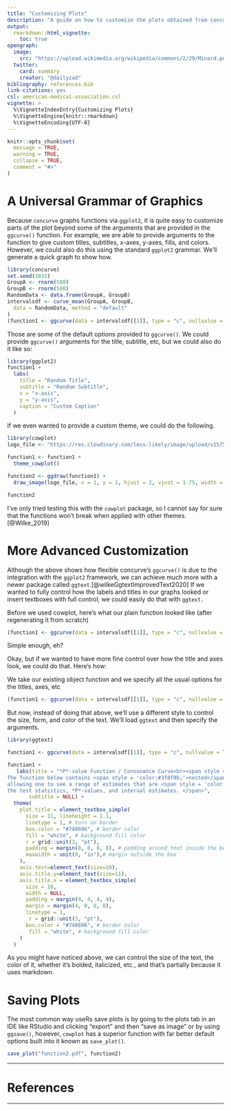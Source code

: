 ```yaml
---
title: "Customizing Plots"
description: "A guide on how to customize the plots obtained from concurve via ggplot2 arguments and with other packages."
output: 
  rmarkdown::html_vignette:
    toc: true
opengraph:
  image: 
    src: "https://upload.wikimedia.org/wikipedia/commons/2/29/Minard.png"
  twitter:
    card: summary
    creator: "@dailyzad"
bibliography: references.bib
link-citations: yes
csl: american-medical-association.csl
vignette: >
  %\VignetteIndexEntry{Customizing Plots}
  %\VignetteEngine{knitr::rmarkdown}
  %\VignetteEncoding{UTF-8}
---
```


```r
knitr::opts_chunk$set(
  message = TRUE,
  warning = TRUE,
  collapse = TRUE,
  comment = "#>"
)
```

# A Universal Grammar of Graphics

Because `concurve` graphs functions via `ggplot2`, it is quite easy to customize parts of the plot beyond some of the arguments that are provided in the `ggcurve()` function. For example, we are able to provide arguments to the function to give custom titles, subtitles, x-axes, y-axes, fills, and colors. However, we could also do this using the standard `ggplot2` grammar. We'll generate a quick graph to show how. 

```r
library(concurve)
set.seed(1031)
GroupA <- rnorm(500)
GroupB <- rnorm(500)
RandomData <- data.frame(GroupA, GroupB)
intervalsdf <- curve_mean(GroupA, GroupB,
  data = RandomData, method = "default"
)
(function1 <- ggcurve(data = intervalsdf[[1]], type = "c", nullvalue = TRUE))
```

Those are some of the default options provided to `ggcurve()`. We could provide `ggcurve()` arguments for the title, subtitle, etc, but we could also do it like so:

```r
library(ggplot2)
function1 +
  labs(
    title = "Random Title",
    subtitle = "Random Subtitle",
    x = "x-axis",
    y = "y-axis",
    caption = "Custom Caption"
  )
```

If we even wanted to provide a custom theme, we could do the following.  

```r
library(cowplot)
logo_file <- "https://res.cloudinary.com/less-likely/image/upload/v1575441662/Site/Logo2.jpg"

function1 <- function1 +
  theme_cowplot()

function2 <- ggdraw(function1) +
  draw_image(logo_file, x = 1, y = 1, hjust = 2, vjust = 1.75, width = 0.13, height = 0.2)

function2
```

I've only tried testing this with the `cowplot` package, so I cannot say for sure that the functions won't break when applied with other themes.[@Wilke_2019]

# More Advanced Customization

Although the above shows how flexible concurve's `ggcurve()` is due to the integration with the `ggplot2` framework, we can achieve much more with a newer package called `ggtext`.[@wilkeGgtextImprovedText2020] If we wanted to fully control how the labels and titles in our graphs looked or insert textboxes with full control, we could easily do that with `ggtext.`  

Before we used cowplot, here's what our plain function looked like (after regenerating it from scratch)
```r

(function1 <- ggcurve(data = intervalsdf[[1]], type = "c", nullvalue = TRUE))
```
Simple enough, eh?

Okay, but if we wanted to have more fine control over how the title and axes look, we could do that. Here's how:

We take our existing object function and we specify all the usual options for the titles, axes, etc

```r
(function1 <- ggcurve(data = intervalsdf[[1]], type = "c", nullvalue = TRUE, title = "Something Super Important", xaxis = "Theta"))
```

But now, instead of doing that above, we'll use a different style to control the size, form, and color of the text. We'll load `ggtext` and then specify the arguments. 

```r

library(ggtext)

function1 <- ggcurve(data = intervalsdf[[1]], type = "c", nullvalue = TRUE, title = "Something Super Important", xaxis = "<span style = 'color:#3f8f9b;'>Theta</span> ")

function1 + 
   labs(title = "*P*-value Function / Consonance Curve<br><span style = 'font-size:9pt;'>
The function below contains <span style = 'color:#3f8f9b;'>nested</span> confidence/compatibility intervals at <span style = 'color:#3f8f9b;'>every possible level</span> (95%, 90%, 75%, 50%)
allowing one to see a range of estimates that are <span style = 'color:#3f8f9b;'>consistent with the model and its assumptions</span> that were used to compute
the test statistics, *P*-values, and interval estimates. </span>",
       subtitle = NULL) +
  theme(
    plot.title = element_textbox_simple(
      size = 11, lineheight = 1.1,
      linetype = 1, # turn on border
      box.color = "#748696", # border color
      fill = "white", # background fill color
      r = grid::unit(3, "pt"),
      padding = margin(8, 8, 8, 8), # padding around text inside the box
      maxwidth = unit(8, "in"),# margin outside the box
    ),
    axis.text=element_text(size=10),
    axis.title.y=element_text(size=11),
    axis.title.x = element_textbox_simple(
      size = 10,
      width = NULL,
      padding = margin(4, 4, 4, 4),
      margin = margin(4, 0, 0, 0),
      linetype = 1,
       r = grid::unit(3, "pt"),
      box.color = "#748696", # border color
       fill = "white", # background fill color
    )
  ) 

```

As you might have noticed above, we can control the size of the text, the color of it, whether it's bolded, italicized, etc., and that's partially because it uses markdown. 

# Saving Plots

The most common way useRs save plots is by going to the plots tab in an IDE like RStudio and clicking "export" and then "save as image" or by using `ggsave()`, however, `cowplot` has a superior function with far better default options built into it known as `save_plot()`. 

```r
save_plot("function2.pdf", function2)
```

* * * 

# References

* * * 
